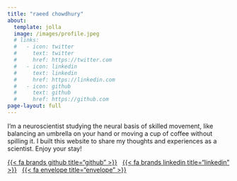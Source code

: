 ```yaml
---
title: "raeed chowdhury"
about:
  template: jolla
  image: /images/profile.jpeg
  # links:
  #   - icon: twitter
  #     text: twitter
  #     href: https://twitter.com
  #   - icon: linkedin
  #     text: linkedin
  #     href: https://linkedin.com
  #   - icon: github
  #     text: github
  #     href: https://github.com
page-layout: full
---
```


::: {#bio}
I'm a neuroscientist studying the neural basis of skilled movement, like balancing an umbrella on your hand or moving a cup of coffee without spilling it. I built this website to share my thoughts and experiences as a scientist. Enjoy your stay!

::: {#landing-icons}
[{{< fa brands github title="github" >}}](https://github.com/raeedcho){target="_blank"} &nbsp; [{{< fa brands linkedin title="linkedin" >}}](https://www.linkedin.com/in/raeedcho/){target="_blank"} &nbsp; [{{< fa envelope title="envelope" >}}](mailto:raeed.chowdhury@gmail.com)
:::
:::